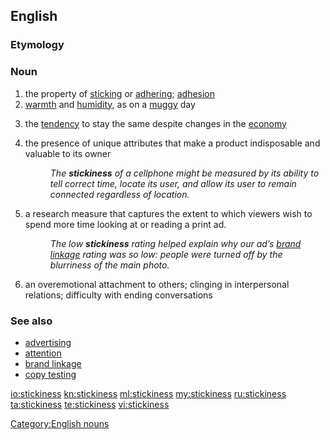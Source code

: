 ==English==

===Etymology===
{{suffix|sticky|ness}}

===Noun===
{{en-noun|-}}

# the property of [[sticking]] or [[adhering]]; [[adhesion]]
# [[warmth]] and [[humidity]], as on a [[muggy]] day
# {{context|economics|of prices or wages}} the [[tendency]] to stay the same despite changes in the [[economy]]
# {{marketing|interface design}} the presence of unique attributes that make a product indisposable and valuable to its owner
#: ''The '''stickiness''' of a cellphone might be measured by its ability to tell correct time, locate its user, and allow its user to remain connected regardless of location.''
# {{advertising}} a research measure that captures the extent to which viewers wish to spend more time looking at or reading a print ad.
#: ''The low '''stickiness''' rating helped explain why our ad’s [[brand linkage]] rating was so low: people were turned off by the blurriness of the main photo.''
# {{psychology}} an overemotional attachment to others; clinging in interpersonal relations; difficulty with ending conversations

===See also===
* [[w:advertising|advertising]]
* [[w:attention|attention]]
* [[brand linkage]]
* [[w:copy testing|copy testing]]

[[Category:English nouns]]

[[io:stickiness]]
[[kn:stickiness]]
[[ml:stickiness]]
[[my:stickiness]]
[[ru:stickiness]]
[[ta:stickiness]]
[[te:stickiness]]
[[vi:stickiness]]